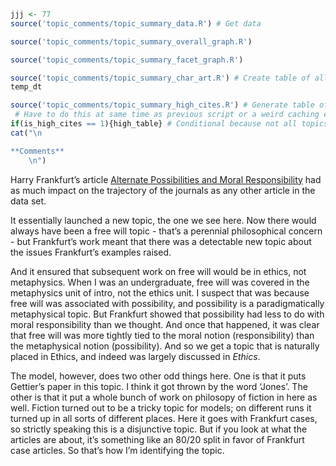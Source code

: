 ```r
jjj <- 77
source('topic_comments/topic_summary_data.R') # Get data
```

```r
source('topic_comments/topic_summary_overall_graph.R')
```

```r
source('topic_comments/topic_summary_facet_graph.R')
```

```r
source('topic_comments/topic_summary_char_art.R') # Create table of all articles in topic
temp_dt
```

```r
source('topic_comments/topic_summary_high_cites.R') # Generate table of highly cited articles. 
 # Have to do this at same time as previous script or a weird caching error occurs.
if(is_high_cites == 1){high_table} # Conditional because not all topics have high cites
cat("\n

**Comments**
	\n")
```

Harry Frankfurt's article [Alternate Possibilities and Moral Responsibility](https://philpapers.org/rec/FRAAPA-8) had as much impact on the trajectory of the journals as any other article in the data set. 

It essentially launched a new topic, the one we see here. Now there would always have been a free will topic - that's a perennial philosophical concern - but Frankfurt's work meant that there was a detectable new topic about the issues Frankfurt's examples raised.

And it ensured that subsequent work on free will would be in ethics, not metaphysics. When I was an undergraduate, free will was covered in the metaphysics unit of intro, not the ethics unit. I suspect that was because free will was associated with possibility, and possibility is a paradigmatically metaphysical topic. But Frankfurt showed that possibility had less to do with moral responsibility than we thought. And once that happened, it was clear that free will was more tightly tied to the moral notion (responsibility) than the metaphysical notion (possibility). And so we get a topic that is naturally placed in Ethics, and indeed was largely discussed in _Ethics_.

The model, however, does two other odd things here. One is that it puts Gettier's paper in this topic. I think it got thrown by the word 'Jones'. The other is that it put a whole bunch of work on philosopy of fiction in here as well. Fiction turned out to be a tricky topic for models; on different runs it turned up in all sorts of different places. Here it goes with Frankfurt cases, so strictly speaking this is a disjunctive topic. But if you look at what the articles are about, it's something like an 80/20 split in favor of Frankfurt case articles. So that's how I'm identifying the topic.
